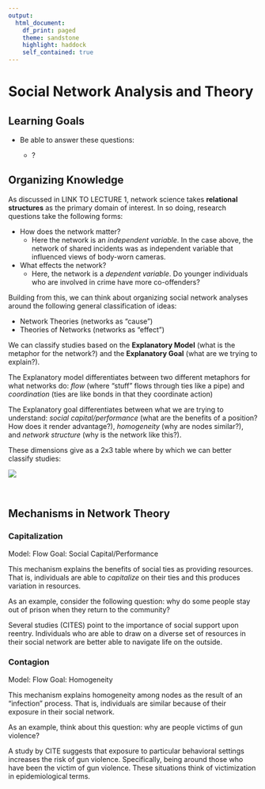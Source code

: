 ```yaml
---
output: 
  html_document:
    df_print: paged
    theme: sandstone
    highlight: haddock
    self_contained: true
---
```


# Social Network Analysis and Theory

## Learning Goals

  * Be able to answer these questions:
  
    * ?
    
## Organizing Knowledge

As discussed in LINK TO LECTURE 1, network science takes **relational structures** as the primary domain of interest. In so doing, research questions take the following forms:

  * How does the network matter?
    * Here the network is an *independent variable*. In the case above, the network of shared incidents was as independent variable that influenced views of body-worn cameras.
  * What effects the network?
    * Here, the network is a *dependent variable*. Do younger individuals who are involved in crime have more co-offenders? 

Building from this, we can think about organizing social network analyses around the following general classification of ideas:

  * Network Theories (networks as "cause")
  * Theories of Networks (networks as "effect")
  
We can classify studies based on the **Explanatory Model** (what is the metaphor for the network?) and the **Explanatory Goal** (what are we trying to explain?). 

The Explanatory model differentiates between two different metaphors for what networks do: *flow* (where "stuff" flows through ties like a pipe) and *coordination* (ties are like bonds in that they coordinate action)

The Explanatory goal differentiates between what we are trying to understand: *social capital/performance* (what are the benefits of a position? How does it render advantage?), *homogeneity* (why are nodes similar?), and *network structure* (why is the network like this?).

These dimensions give as a 2x3 table where by which we can better classify studies:

![](../sna-textbook/images/ch-02-table-01.jpeg)

<br>  
  
## Mechanisms in Network Theory

### Capitalization

Model: Flow
Goal: Social Capital/Performance

This mechanism explains the benefits of social ties as providing resources. That is, individuals are able to *capitalize* on their ties and this produces variation in resources.

As an example, consider the following question: why do some people stay out of prison when they return to the community?

Several studies (CITES) point to the importance of social support upon reentry. Individuals who are able to draw on a diverse set of resources in their social network are better able to navigate life on the outside.

### Contagion

Model: Flow
Goal: Homogeneity

This mechanism explains homogeneity among nodes as the result of an "infection" process. That is, individuals are similar because of their exposure in their social network.

As an example, think about this question: why are people victims of gun violence?

A study by CITE suggests that exposure to particular behavioral settings increases the risk of gun violence. Specifically, being around those who have been the victim of gun violence. These situations think of victimization in epidemiological terms.
























